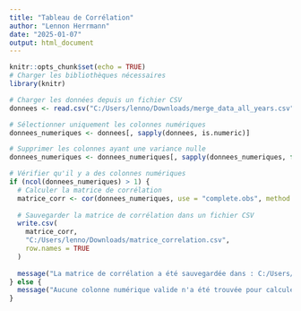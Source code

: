 ```yaml
---
title: "Tableau de Corrélation"
author: "Lennon Herrmann"
date: "2025-01-07"
output: html_document
---
```


```r
knitr::opts_chunk$set(echo = TRUE)
# Charger les bibliothèques nécessaires
library(knitr)

# Charger les données depuis un fichier CSV
donnees <- read.csv("C:/Users/lenno/Downloads/merge_data_all_years.csv")

# Sélectionner uniquement les colonnes numériques
donnees_numeriques <- donnees[, sapply(donnees, is.numeric)]

# Supprimer les colonnes ayant une variance nulle
donnees_numeriques <- donnees_numeriques[, sapply(donnees_numeriques, function(x) var(x, na.rm = TRUE) > 0)]

# Vérifier qu'il y a des colonnes numériques
if (ncol(donnees_numeriques) > 1) {
  # Calculer la matrice de corrélation
  matrice_corr <- cor(donnees_numeriques, use = "complete.obs", method = "pearson")
  
  # Sauvegarder la matrice de corrélation dans un fichier CSV
  write.csv(
    matrice_corr, 
    "C:/Users/lenno/Downloads/matrice_correlation.csv", 
    row.names = TRUE
  )
  
  message("La matrice de corrélation a été sauvegardée dans : C:/Users/lenno/Downloads/matrice_correlation.csv")
} else {
  message("Aucune colonne numérique valide n'a été trouvée pour calculer une matrice de corrélation.")
}
```